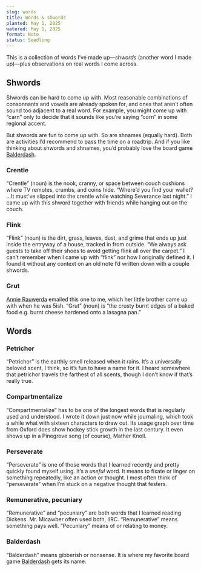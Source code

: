 ```yaml
---
slug: words
title: Words & shwords
planted: May 1, 2025
watered: May 1, 2025
format: Note
status: Seedling
---
```


This is a collection of words I’ve made up—_shwords_ (another word I made up)—plus observations on real words I come across.

## Shwords

Shwords can be hard to come up with. Most reasonable combinations of consonnants and vowels are already spoken for, and ones that aren’t often sound too adjacent to a real word. For example, you might come up with “carn” only to decide that it sounds like you’re saying “corn” in some regional accent.

But shwords are fun to come up with. So are shnames (equally hard). Both are activities I’d recommend to pass the time on a roadtrip. And if you like thinking about shwords and shnames, you’d probably love the board game [Balderdash](https://en.wikipedia.org/wiki/Balderdash).

### Crentle

“Crentle” (noun) is the nook, cranny, or space between couch cushions where TV remotes, crumbs, and coins hide. “Where’d you find your wallet? ...It must’ve slipped into the crentle while watching Severance last night.” I came up with this shword together with friends while hanging out on the couch.

### Flink

“Flink” (noun) is the dirt, grass, leaves, dust, and grime that ends up just inside the entryway of a house, tracked in from outside. “We always ask guests to take off their shoes to avoid getting flink all over the carpet.” I can’t remember when I came up with “flink” nor how I originally defined it. I found it without any context on an old note I’d written down with a couple shwords.

### Grut

[Annie Rauwerda](https://annierau.com) emailed this one to me, which her little brother came up with when he was 5ish. “Grut” (noun) is “the crusty burnt edges of a baked food e.g. burnt cheese hardened onto a lasagna pan.”

## Words

### Petrichor

“Petrichor” is the earthly smell released when it rains. It’s a universally beloved scent, I think, so it’s fun to have a name for it. I heard somewhere that petrichor travels the farthest of all scents, though I don’t know if that’s really true.

### Compartmentalize

“Compartmentalize” has to be one of the longest words that is regularly used and understood. I wrote it down just now while journaling, which took a while what with sixteen characters to draw out. Its usage graph over time from Oxford does show hockey stick growth in the last century. It even shows up in a Pinegrove song (of course), Mather Knoll.

### Perseverate

“Perseverate” is one of those words that I learned recently and pretty quickly found myself using. It’s a _useful_ word. It means to fixate or linger on something repeatedly, like an action or thought. I most often think of “perseverate” when I’m stuck on a negative thought that festers.

### Remunerative, pecuniary

“Remunerative” and “pecuniary” are both words that I learned reading Dickens. Mr. Micawber often used both, IIRC. “Remunerative” means something pays well. “Pecuniary” means of or relating to money.

### Balderdash

“Balderdash” means gibberish or nonsense. It is where my favorite board game [Balderdash](https://en.wikipedia.org/wiki/Balderdash) gets its name.
